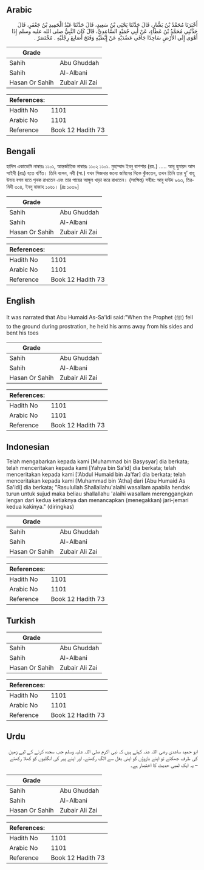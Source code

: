 ## Arabic


<div dir="rtl" lang="ar" style={{fontSize:'larger',backgroundColor:'#f8f9fa',padding:20}}>
أَخْبَرَنَا مُحَمَّدُ بْنُ بَشَّارٍ، قَالَ حَدَّثَنَا يَحْيَى بْنُ سَعِيدٍ، قَالَ حَدَّثَنَا عَبْدُ الْحَمِيدِ بْنُ جَعْفَرٍ، قَالَ حَدَّثَنِي مُحَمَّدُ بْنُ عَطَاءٍ، عَنْ أَبِي حُمَيْدٍ السَّاعِدِيِّ، قَالَ كَانَ النَّبِيُّ صلى الله عليه وسلم إِذَا أَهْوَى إِلَى الأَرْضِ سَاجِدًا جَافَى عَضُدَيْهِ عَنْ إِبْطَيْهِ وَفَتَخَ أَصَابِعَ رِجْلَيْهِ ‏.‏ مُخْتَصَرٌ ‏.‏
</div>
<div style={{backgroundColor:'#f8f9fa',padding:20, marginBottom: 10}}><table> <thead> <tr> <th>Grade</th> <th></th> </tr> </thead> <tbody> <tr><td>Sahih</td><td>Abu Ghuddah</td></tr><tr><td>Sahih</td><td>Al-Albani</td></tr><tr><td>Hasan Or Sahih</td><td>Zubair Ali Zai</td></tr></tbody></table><table> <thead> <tr> <th>References:</th> <th></th> </tr> </thead> <tbody><tr><td>Hadith No</td><td>1101</td></tr><tr><td>Arabic No</td><td>1101</td></tr><tr><td>Reference</td><td>Book 12 Hadith 73</td></tr></tbody></table></div>

## Bengali


<div dir="ltr" lang="bn" style={{fontSize:'larger',backgroundColor:'#f8f9fa',padding:20}}>
হাদিস একাডেমি নাম্বারঃ ১১০১, আন্তর্জাতিক নাম্বারঃ ১১০২ ১১০১. মুহাম্মাদ ইবনু বাশশার (রহ.) ..... আবূ হুমায়দ আস সাইদী (রাঃ) হতে বর্ণিত। তিনি বলেন, নবী (সা.) যখন সিজদার জন্যে জমিনের দিকে ঝুঁকতেন, তখন তিনি তার দু’ বাহু উভয় বগল হতে পৃথক রাখতেন এবং তার পায়ের আঙ্গুল খাড়া করে রাখতেন। (সংক্ষিপ্ত) সহীহ: আবু দাউদ ৯৬৩, তিরমিযী ৩০৪, ইবনু মাজাহ ১০৬১। [দ্রঃ ১০৩৯]
</div>
<div style={{backgroundColor:'#f8f9fa',padding:20, marginBottom: 10}}><table> <thead> <tr> <th>Grade</th> <th></th> </tr> </thead> <tbody> <tr><td>Sahih</td><td>Abu Ghuddah</td></tr><tr><td>Sahih</td><td>Al-Albani</td></tr><tr><td>Hasan Or Sahih</td><td>Zubair Ali Zai</td></tr></tbody></table><table> <thead> <tr> <th>References:</th> <th></th> </tr> </thead> <tbody><tr><td>Hadith No</td><td>1101</td></tr><tr><td>Arabic No</td><td>1101</td></tr><tr><td>Reference</td><td>Book 12 Hadith 73</td></tr></tbody></table></div>

## English


<div dir="ltr" lang="en" style={{fontSize:'larger',backgroundColor:'#f8f9fa',padding:20}}>
It was narrated that Abu Humaid As-Sa'idi said:"When the Prophet (ﷺ) fell to the ground during prostration, he held his arms away from his sides and bent his toes
</div>
<div style={{backgroundColor:'#f8f9fa',padding:20, marginBottom: 10}}><table> <thead> <tr> <th>Grade</th> <th></th> </tr> </thead> <tbody> <tr><td>Sahih</td><td>Abu Ghuddah</td></tr><tr><td>Sahih</td><td>Al-Albani</td></tr><tr><td>Hasan Or Sahih</td><td>Zubair Ali Zai</td></tr></tbody></table><table> <thead> <tr> <th>References:</th> <th></th> </tr> </thead> <tbody><tr><td>Hadith No</td><td>1101</td></tr><tr><td>Arabic No</td><td>1101</td></tr><tr><td>Reference</td><td>Book 12 Hadith 73</td></tr></tbody></table></div>

## Indonesian


<div dir="ltr" lang="id" style={{fontSize:'larger',backgroundColor:'#f8f9fa',padding:20}}>
Telah mengabarkan kepada kami [Muhammad bin Basysyar] dia berkata; telah menceritakan kepada kami [Yahya bin Sa'id] dia berkata; telah menceritakan kepada kami ['Abdul Humaid bin Ja'far] dia berkata; telah menceritakan kepada kami [Muhammad bin 'Atha] dari [Abu Humaid As Sa'idi] dia berkata; "Rasulullah Shallallahu'alaihi wasallam apabila hendak turun untuk sujud maka beliau shallallahu 'alaihi wasallam merenggangkan lengan dari kedua ketiaknya dan menancapkan (menegakkan) jari-jemari kedua kakinya." (diringkas)
</div>
<div style={{backgroundColor:'#f8f9fa',padding:20, marginBottom: 10}}><table> <thead> <tr> <th>Grade</th> <th></th> </tr> </thead> <tbody> <tr><td>Sahih</td><td>Abu Ghuddah</td></tr><tr><td>Sahih</td><td>Al-Albani</td></tr><tr><td>Hasan Or Sahih</td><td>Zubair Ali Zai</td></tr></tbody></table><table> <thead> <tr> <th>References:</th> <th></th> </tr> </thead> <tbody><tr><td>Hadith No</td><td>1101</td></tr><tr><td>Arabic No</td><td>1101</td></tr><tr><td>Reference</td><td>Book 12 Hadith 73</td></tr></tbody></table></div>

## Turkish


<div dir="ltr" lang="tr" style={{fontSize:'larger',backgroundColor:'#f8f9fa',padding:20}}>

</div>
<div style={{backgroundColor:'#f8f9fa',padding:20, marginBottom: 10}}><table> <thead> <tr> <th>Grade</th> <th></th> </tr> </thead> <tbody> <tr><td>Sahih</td><td>Abu Ghuddah</td></tr><tr><td>Sahih</td><td>Al-Albani</td></tr><tr><td>Hasan Or Sahih</td><td>Zubair Ali Zai</td></tr></tbody></table><table> <thead> <tr> <th>References:</th> <th></th> </tr> </thead> <tbody><tr><td>Hadith No</td><td>1101</td></tr><tr><td>Arabic No</td><td>1101</td></tr><tr><td>Reference</td><td>Book 12 Hadith 73</td></tr></tbody></table></div>

## Urdu


<div dir="rtl" lang="ur" style={{fontSize:'larger',backgroundColor:'#f8f9fa',padding:20}}>
ابو حمید ساعدی رضی اللہ عنہ کہتے ہیں کہ نبی اکرم صلی اللہ علیہ وسلم جب سجدہ کرنے کے لیے زمین کی طرف جھکتے تو اپنے بازوؤں کو اپنی بغل سے الگ رکھتے، اور اپنے پیر کی انگلیوں کو کھلا رکھتے – یہ ایک لمبی حدیث کا اختصار ہے۔
</div>
<div style={{backgroundColor:'#f8f9fa',padding:20, marginBottom: 10}}><table> <thead> <tr> <th>Grade</th> <th></th> </tr> </thead> <tbody> <tr><td>Sahih</td><td>Abu Ghuddah</td></tr><tr><td>Sahih</td><td>Al-Albani</td></tr><tr><td>Hasan Or Sahih</td><td>Zubair Ali Zai</td></tr></tbody></table><table> <thead> <tr> <th>References:</th> <th></th> </tr> </thead> <tbody><tr><td>Hadith No</td><td>1101</td></tr><tr><td>Arabic No</td><td>1101</td></tr><tr><td>Reference</td><td>Book 12 Hadith 73</td></tr></tbody></table></div>